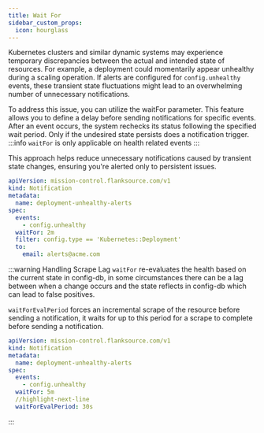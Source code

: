 ```yaml
---
title: Wait For
sidebar_custom_props:
  icon: hourglass
---
```


Kubernetes clusters and similar dynamic systems may experience temporary discrepancies between the actual and intended state of resources.
For example, a deployment could momentarily appear unhealthy during a scaling operation.
If alerts are configured for `config.unhealthy` events, these transient state fluctuations might lead to an overwhelming number of unnecessary notifications.

To address this issue, you can utilize the waitFor parameter.
This feature allows you to define a delay before sending notifications for specific events.
After an event occurs, the system rechecks its status following the specified wait period. Only if the undesired state persists does a notification trigger.
:::info
`waitFor` is only applicable on health related events
:::

This approach helps reduce unnecessary notifications caused by transient state changes, ensuring you're alerted only to persistent issues.


```yaml title='notify-unhealthy-deployments.yaml' {8}
apiVersion: mission-control.flanksource.com/v1
kind: Notification
metadata:
  name: deployment-unhealthy-alerts
spec:
  events:
    - config.unhealthy
  waitFor: 2m
  filter: config.type == 'Kubernetes::Deployment'
  to:
    email: alerts@acme.com
```

:::warning Handling Scrape Lag
`waitFor` re-evaluates the health based on the current state in config-db, in some circumstances there can be a lag between when a change occurs and the state reflects in config-db which can lead to false positives.

`waitForEvalPeriod` forces an incremental scrape of the resource before sending a notification, it waits for up to this period for a scrape to complete before sending a notification.

```yaml title=waitForEvalPeriod.yaml
apiVersion: mission-control.flanksource.com/v1
kind: Notification
metadata:
  name: deployment-unhealthy-alerts
spec:
  events:
    - config.unhealthy
  waitFor: 5m
  //highlight-next-line
  waitForEvalPeriod: 30s
```

:::
